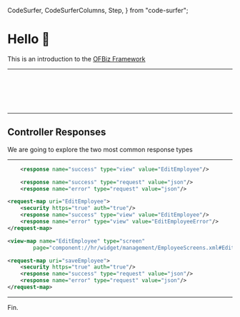   CodeSurfer,
  CodeSurferColumns,
  Step,
} from "code-surfer";


# Hello 👋

This is an introduction to the [OFBiz Framework](https://cwiki.apache.org/confluence/display/OFBIZ/OFBiz+Tutorial+-+A+Beginners+Development+Guide)

---

<CodeSurfer>

```xml file=./snippets/controller.xml title="The controller" subtitle="The controller is the entry point to the application. It defines any links accessible by the browser."

```

```diff 8:12 title="Requests" subtitle="Requests are the actual \"links\" that the browser will access"
```

```diff 8[23:35] title="Request URIs" subtitle="By specifiying this property, the server will listen to requests to the \"/hr/control/EditEmployee\" URL"
```

```diff 8[23:35] title="Request URIs" subtitle="By specifiying this property, the server will listen to requests to the \"/hr/control/EditEmployee\" URL"
```

```diff 9 title="Security" subtitle="This tag defines if authentication is required for this request. This line should be there most of the time."
```

```diff 10[19:33],11[19:31],15[19:33],16[19:31],17[19:35] title="Response names" subtitle="Based on the state of the code executed during this request, the server can do different things (e.g. redirect to an error page if there was an error)"
```

</CodeSurfer>

---

## Controller Responses

We are going to explore the two most common response types

---

<CodeSurferColumns>

<Step>

```xml 1[30:41] title="Views" subtitle="Views are responses that usually return HTML. (they can also return PDFs, CSVs and other \"user-friendly\" outputs"
    <response name="success" type="view" value="EditEmployee"/>
```

```xml 1[30:44],2[28:42] title="Requests" subtitle="Requests are responses that return either raw data (json), or call a different request (directly, or by redirecting the user to one)"
    <response name="success" type="request" value="json"/>
    <response name="error" type="request" value="json"/>
```

</Step>

<Step>

```xml 3,7,8 subtitle="Views have a corresponding \"view-map\" at the end of the same controller.xml file that defines the type of view, and what will produce the output"
<request-map uri="EditEmployee">
    <security https="true" auth="true"/>
    <response name="success" type="view" value="EditEmployee"/>
    <response name="error" type="view" value="EditEmployeeError"/>
</request-map>

<view-map name="EditEmployee" type="screen"
        page="component://hr/widget/management/EmployeeScreens.xml#EditEmployee"/>
```

```xml 3:4 subtitle="Because these responses only return data, they have no \"view-map\" equivalents"
<request-map uri="saveEmployee">
    <security https="true" auth="true"/>
    <response name="success" type="request" value="json"/>
    <response name="error" type="request" value="json"/>
</request-map>
```

</Step>

</CodeSurferColumns>

---

Fin.
